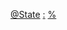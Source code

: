 {{Commons category|Airports in the United States by state}}

[[Category:美國機場|@State]]
[[Category:美国各州航空|:]]
[[Category:美国各州交通建筑物|%]]